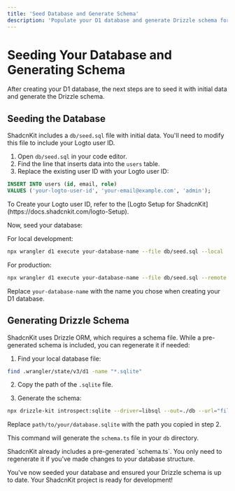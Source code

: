```yaml
---
title: 'Seed Database and Generate Schema'
description: 'Populate your D1 database and generate Drizzle schema for ShadcnKit'
---
```


# Seeding Your Database and Generating Schema

After creating your D1 database, the next steps are to seed it with initial data and generate the Drizzle schema.

## Seeding the Database

ShadcnKit includes a `db/seed.sql` file with initial data. You'll need to modify this file to include your Logto user ID.

1. Open `db/seed.sql` in your code editor.
2. Find the line that inserts data into the `users` table.
3. Replace the existing user ID with your Logto user ID:

```sql
INSERT INTO users (id, email, role)
VALUES ('your-logto-user-id', 'your-email@example.com', 'admin');
```

<Tip>
  To Create your Logto user ID, refer to the [Logto Setup for ShadcnKit](https://docs.shadcnkit.com/logto-Setup).
</Tip>

Now, seed your database:

For local development:

```bash
npx wrangler d1 execute your-database-name --file db/seed.sql --local
```

For production:

```bash
npx wrangler d1 execute your-database-name --file db/seed.sql --remote
```

Replace `your-database-name` with the name you chose when creating your D1 database.

## Generating Drizzle Schema

ShadcnKit uses Drizzle ORM, which requires a schema file. While a pre-generated schema is included, you can regenerate it if needed:

1. Find your local database file:

```bash
find .wrangler/state/v3/d1 -name "*.sqlite"
```

2. Copy the path of the `.sqlite` file.

3. Generate the schema:

```bash
npx drizzle-kit introspect:sqlite --driver=libsql --out=./db --url="file:path/to/your/database.sqlite"
```

Replace `path/to/your/database.sqlite` with the path you copied in step 2.

This command will generate the `schema.ts` file in your `db` directory.

<Note>
  ShadcnKit already includes a pre-generated `schema.ts`. You only need to regenerate it if you've made changes to your database structure.
</Note>

You've now seeded your database and ensured your Drizzle schema is up to date. Your ShadcnKit project is ready for development!

